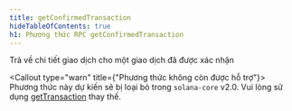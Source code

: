 ```yaml
---
title: getConfirmedTransaction
hideTableOfContents: true
h1: Phương thức RPC getConfirmedTransaction
---
```


Trả về chi tiết giao dịch cho một giao dịch đã được xác nhận

<Callout type="warn" title={"Phương thức không còn được hỗ trợ"}>
  Phương thức này dự kiến sẽ bị loại bỏ trong `solana-core` v2.0. Vui lòng sử
  dụng [getTransaction](/docs/rpc/http/gettransaction) thay thế.
</Callout>
